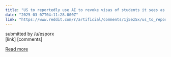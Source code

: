 ```yaml
---
title: "US to reportedly use AI to revoke visas of students it sees as Hamas supporters"
date: "2025-03-07T04:11:28.000Z"
link: "https://www.reddit.com/r/artificial/comments/1j5ez5x/us_to_reportedly_use_ai_to_revoke_visas_of/"
---
```


submitted by    /u/esporx  
 [link]   [comments]

[Read more](https://www.reddit.com/r/artificial/comments/1j5ez5x/us_to_reportedly_use_ai_to_revoke_visas_of/)
